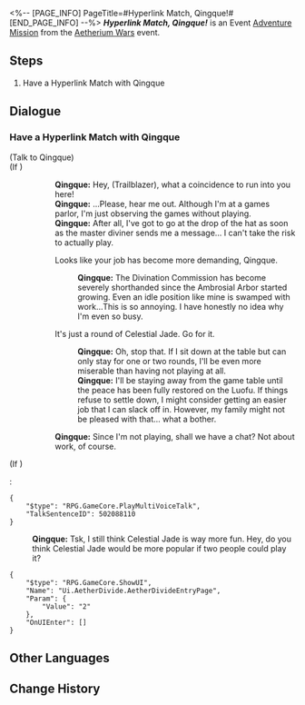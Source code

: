 <%-- [PAGE_INFO]
PageTitle=#Hyperlink Match, Qingque!#
[END_PAGE_INFO] --%>
{{Stub|Dialogue.}}
{{Mission Infobox
|id            = 8014133
|title         = 
|image         = <!--Mission Hyperlink Match, Qingque!.png-->
|type          = Adventure
|event_name    = Aetherium Wars
|chapter       = 
|requirements  = 
* [[Adventure Mission]] ''[[Hyperlink Match, Arlan!]]'' completed
* [[Adventure Mission]] ''[[Hyperlink Match, Asta!]]'' completed
* [[Adventure Mission]] ''[[Hyperlink Match, Diting!]]'' completed
* [[Adventure Mission]] ''[[Hyperlink Match, Yanqing!]]'' completed
|summary       = <!--official mission summary from Fate's Atlas-->
|characters    = Qingque; Trailblazer
|startLocation = [[The Xianzhou Luofu]] - [[Exalting Sanctum]]
|world         = The Xianzhou Luofu
|area          = Exalting Sanctum
|prev          = Hyperlink Match, Yanqing!
|next          = 
|rewards       = 
}}
'''''Hyperlink Match, Qingque!''''' is an Event [[Adventure Mission]] from the [[Aetherium Wars]] event.

==Steps==
# Have a Hyperlink Match with Qingque

<!--
==Gameplay Notes==

--><!--
==Trial Character==

-->
==Dialogue==
{{Stub Dialogue}}
===Have a Hyperlink Match with Qingque{{subst:void|<!--801413301-->}}===
{{Mission Description|type=adventure|location=Exalting Sanctum|The core gameplay loop behind Aetherium Wars is "dueling." Challenge different players and show your true strength!}}
{{Dialogue Start}}

;(Talk to Qingque)
;(If {{cx}}<!--during performance 502088101-->)
::'''Qingque:''' Hey, (Trailblazer), what a coincidence to run into you here!
::'''Qingque:''' ...Please, hear me out. Although I'm at a games parlor, I'm just observing the games without playing.
::'''Qingque:''' After all, I've got to go at the drop of the hat as soon as the master diviner sends me a message... I can't take the risk to actually play.
::{{DIcon|Arrow}} Looks like your job has become more demanding, Qingque.
:::'''Qingque:''' The Divination Commission has become severely shorthanded since the Ambrosial Arbor started growing. Even an idle position like mine is swamped with work...This is so annoying. I have honestly no idea why I'm even so busy.
::{{DIcon|Arrow}} It's just a round of Celestial Jade. Go for it.
:::'''Qingque:''' Oh, stop that. If I sit down at the table but can only stay for one or two rounds, I'll be even more miserable than having not playing at all.
:::'''Qingque:''' I'll be staying away from the game table until the peace has been fully restored on the Luofu. If things refuse to settle down, I might consider getting an easier job that I can slack off in. However, my family might not be pleased with that... what a bother.
::{{A|VO vo ambient w2 greeting qingque 101.ogg}} {{A|VO vo ambient w2 greeting qingque 102.ogg}} '''Qingque:''' Since I'm not playing, shall we have a chat? Not about work, of course.
;(If {{cx}}<!--not during performance 502088101-->)
:<pre>{
	"$type": "RPG.GameCore.PlayMultiVoiceTalk",
	"TalkSentenceID": 502088110
}</pre>
:'''Qingque:''' Tsk, I still think Celestial Jade is way more fun. Hey, do you think Celestial Jade would be more popular if two people could play it?
<pre>{
	"$type": "RPG.GameCore.ShowUI",
	"Name": "Ui.AetherDivide.AetherDivideEntryPage",
	"Param": {
		"Value": "2"
	},
	"OnUIEnter": []
}</pre>
{{Dialogue End}}

==Other Languages==
{{Other Languages
|en   = Hyperlink Match, Qingque!
|zhs  = 超链接对决！青雀
|zht  = 超連結對決！青雀
|ja   = ハイパーリンクバトル！青雀
|ko   = 하이퍼링크 대결! 청작
|es   = Enfrentamiento de hipervínculos: Qingque
|fr   = Combat hyperlink&nbsp;: Qingque&nbsp;!
|ru   = Матч! Цинцюэ!
|th   = ประลองไฮเปอร์ลิงก์กับ Qingque!
|vi   = Quyết Đấu Siêu Liên Kết! Qingque
|de   = Hyperlinkmatch, Qingque!
|id   = Duel Hyperlink, Qingque!
|pt   = Batalha de Hyperlink, Qingque!
}}

==Change History==
{{Change History|1.4}}
